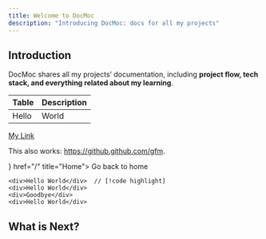 ```yaml
---
title: Welcome to DocMoc
description: "Introducing DocMoc: docs for all my projects"
---
```


## Introduction

DocMoc shares all my projects’ documentation, including **project flow, tech stack, and everything related about my learning**.

| Table | Description |
| ----- | ----------- |
| Hello | World       |

[My Link](https://github.github.com/gfm)

This also works: https://github.github.com/gfm.


<Cards>
  <Card icon={<HomeIcon />} href="/" title="Home">
    Go back to home

  </Card>
</Cards>

```tsx
<div>Hello World</div>  // [!code highlight]
<div>Hello World</div>
<div>Goodbye</div>
<div>Hello World</div>
```

## What is Next?

<Cards>
  <Card title="Learn more about Next.js" href="https://nextjs.org/docs" />
  <Card title="Learn more about Fumadocs" href="https://fumadocs.vercel.app" />
</Cards>
